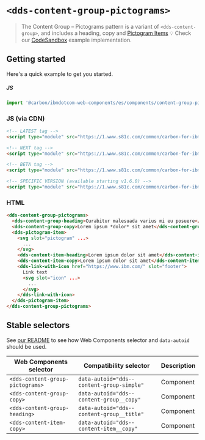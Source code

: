 
# `<dds-content-group-pictograms>`

> The Content Group – Pictograms pattern is a variant of `<dds-content-group>`,
> and includes a heading, copy and
> [Pictogram Items](http://ibmdotcom-web-components.mybluemix.net/?path=/story/components-pictogram-item--default)
> 💡 Check our
> [CodeSandbox](https://githubbox.com/carbon-design-system/carbon-for-ibm-dotcom/tree/master/packages/web-components/examples/codesandbox/components/content-group-pictograms)
> example implementation.

## Getting started

Here's a quick example to get you started.

##### JS

```javascript
import '@carbon/ibmdotcom-web-components/es/components/content-group-pictograms/index.js';
```

### JS (via CDN)

```html
<!-- LATEST tag -->
<script type="module" src="https://1.www.s81c.com/common/carbon-for-ibm-dotcom/latest/content-group-pictograms.min.js"></script>

<!-- NEXT tag -->
<script type="module" src="https://1.www.s81c.com/common/carbon-for-ibm-dotcom/next/content-group-pictograms.min.js"></script>

<!-- BETA tag -->
<script type="module" src="https://1.www.s81c.com/common/carbon-for-ibm-dotcom/beta/content-group-pictograms.min.js"></script>

<!-- SPECIFIC VERSION (available starting v1.6.0) -->
<script type="module" src="https://1.www.s81c.com/common/carbon-for-ibm-dotcom/v1.6.0/content-group-pictograms.min.js"></script>
```

<Description markdown={plex} />

### HTML

```html
<dds-content-group-pictograms>
  <dds-content-group-heading>Curabitur malesuada varius mi eu posuere</dds-content-group-heading>
  <dds-content-group-copy>Lorem ipsum *dolor* sit amet</dds-content-group-copy>
  <dds-pictogram-item>
    <svg slot="pictogram" ...>
      ...
    </svg>
    <dds-content-item-heading>Lorem ipsum dolor sit amet</dds-content-item-heading>
    <dds-content-item-copy>Lorem ipsum dolor sit amet</dds-content-item-copy>
    <dds-link-with-icon href="https://www.ibm.com/" slot="footer">
      Link text
      <svg slot="icon" ...>
        ...
      </svg>
    </dds-link-with-icon>
  </dds-pictogram-item>
</dds-content-group-pictograms>
```

## Stable selectors

See
[our README](https://github.com/carbon-design-system/carbon-for-ibm-dotcom/tree/master/packages/web-components#stable-selectors-for-analytics-and-integratione2e-testing-in-web-components)
to see how Web Components selector and `data-autoid` should be used.

| Web Components selector          | Compatibility selector                    | Description |
| -------------------------------- | ----------------------------------------- | ----------- |
| `<dds-content-group-pictograms>` | `data-autoid="dds--content-group-simple"` | Component   |
| `<dds-content-group-copy>`       | `data-autoid="dds--content-group__copy"`  | Component   |
| `<dds-content-group-heading>`    | `data-autoid="dds--content-group__title"` | Component   |
| `<dds-content-item-copy>`        | `data-autoid="dds--content-item__copy"`   | Component   |

<Description markdown={contributing} />
